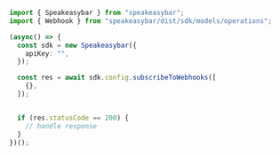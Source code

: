 ```typescript SubscribeToWebhooks.ts
import { Speakeasybar } from "speakeasybar";
import { Webhook } from "speakeasybar/dist/sdk/models/operations";

(async() => {
  const sdk = new Speakeasybar({
    apiKey: "",
  });

  const res = await sdk.config.subscribeToWebhooks([
    {},
  ]);


  if (res.statusCode == 200) {
    // handle response
  }
})();
```
